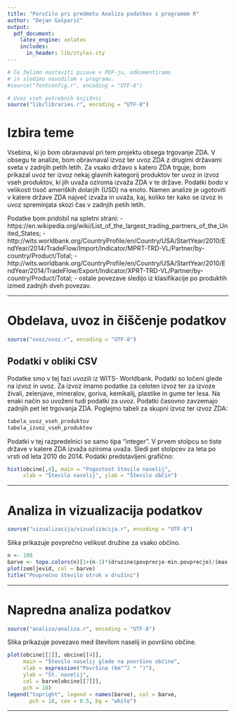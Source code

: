 ```yaml
---
title: "Poročilo pri predmetu Analiza podatkov s programom R"
author: "Dejan Gašparič"
output:
  pdf_document:
    latex_engine: xelatex
    includes:
      in_header: lib/styles.sty
---
```


```r
# Če želimo nastaviti pisave v PDF-ju, odkomentiramo
# in sledimo navodilom v programu.
#source("fontconfig.r", encoding = "UTF-8")

# Uvoz vseh potrebnih knjižnic
source("lib/libraries.r", encoding = "UTF-8")
```

# Izbira teme

Vsebina, ki jo bom obravnaval pri tem projektu obsega trgovanje ZDA. V obsegu te analize, bom obravnaval izvoz ter uvoz ZDA z drugimi državami sveta v zadnjih petih letih. Za vsako državo s katero ZDA trguje, bom prikazal uvoz ter izvoz nekaj glavnih kategorij produktov ter uvoz in izvoz vseh produktov, ki jih uvaža oziroma izvaža ZDA v te države.  Podatki bodo v velikosti tisoč ameriških dolarjih (USD) na enoto.
Namen analize je ugotoviti v katere države ZDA največ izvaža in uvaža, kaj, koliko ter kako se izvoz in uvoz spreminjata skozi čas v zadnjih petih letih.

Podatke bom pridobil na spletni strani:
- https://en.wikipedia.org/wiki/List_of_the_largest_trading_partners_of_the_United_States;
- http://wits.worldbank.org/CountryProfile/en/Country/USA/StartYear/2010/EndYear/2014/TradeFlow/Import/Indicator/MPRT-TRD-VL/Partner/by-country/Product/Total;
- http://wits.worldbank.org/CountryProfile/en/Country/USA/StartYear/2010/EndYear/2014/TradeFlow/Export/Indicator/XPRT-TRD-VL/Partner/by-country/Product/Total;
- ostale povezave sledijo iz klasifikacije po produktih izmed zadnjih dveh povezav.

***

# Obdelava, uvoz in čiščenje podatkov

```r
source("uvoz/uvoz.r", encoding = "UTF-8")
```

## Podatki v obliki CSV

Podatke smo v tej fazi uvozili iz WITS- Worldbank. Podatki so ločeni glede na izvoz in uvoz. Za izvoz imamo podatke za celoten izvoz ter za izvoze živali, zelenjave, mineralov, goriva, kemikalij, plastike in gume ter lesa. Na enaki način so uvoženi tudi podatki za uvoz. Podatki časovno zavzemajo zadnjih pet let trgovanja ZDA.
Poglejmo tabeli za skupni izvoz ter izvoz ZDA:
```r
tabela_uvoz_vseh_produktov
tabela_izvoz_vseh_produktov
```


Podatki v tej razpredelnici so samo tipa "integer". V prvem stolpcu so tiste države v katere ZDA izvaža oziroma uvaža. Sledi pet stolpcev za leta po vrsti od leta 2010 do 2014. 
Podatki predstavljeni grafično:

```r
hist(obcine[,4], main = "Pogostost števila naselij",
     xlab = "Število naselij", ylab = "Število občin")
```

***

# Analiza in vizualizacija podatkov

```r
source("vizualizacija/vizualizacija.r", encoding = "UTF-8")
```

Slika \ref{fig:zemljevid} prikazuje povprečno velikost družine za vsako občino.

```r
n <- 100
barve <- topo.colors(n)[1+(n-1)*(druzine$povprecje-min.povprecje)/(max.povprecje-min.povprecje)]
plot(zemljevid, col = barve)
title("Povprečno število otrok v družini")
```

***

# Napredna analiza podatkov

```r
source("analiza/analiza.r", encoding = "UTF-8")
```

Slika \ref{fig:graf} prikazuje povezavo med številom naselij in površino občine.

```r
plot(obcine[[1]], obcine[[4]],
     main = "Število naselij glede na površino občine",
     xlab = expression("Površina (km"^2 * ")"),
     ylab = "Št. naselij",
     col = barve[obcine[[7]]],
     pch = 18)
legend("topright", legend = names(barve), col = barve,
       pch = 18, cex = 0.5, bg = "white")
```

***